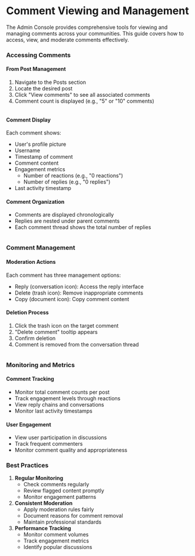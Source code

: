 # Comment Viewing and Management

The Admin Console provides comprehensive tools for viewing and managing comments across your communities. This guide covers how to access, view, and moderate comments effectively.

### Accessing Comments

#### From Post Management

1. Navigate to the Posts section
2. Locate the desired post
3. Click "View comments" to see all associated comments
4. Comment count is displayed (e.g., "5" or "10" comments)

<figure><img src="../../../../.gitbook/assets/Screenshot 2567-11-05 at 21.25.43.png" alt="" /><figcaption></figcaption></figure>

#### Comment Display

Each comment shows:

* User's profile picture
* Username
* Timestamp of comment
* Comment content
* Engagement metrics
  * Number of reactions (e.g., "0 reactions")
  * Number of replies (e.g., "0 replies")
* Last activity timestamp

#### Comment Organization

* Comments are displayed chronologically
* Replies are nested under parent comments
* Each comment thread shows the total number of replies

<figure><img src="../../../../.gitbook/assets/Screenshot 2567-11-05 at 21.34.49.png" alt="" /><figcaption></figcaption></figure>

### Comment Management

#### Moderation Actions

Each comment has three management options:

* Reply (conversation icon): Access the reply interface
* Delete (trash icon): Remove inappropriate comments
* Copy (document icon): Copy comment content

#### Deletion Process

1. Click the trash icon on the target comment
2. "Delete comment" tooltip appears
3. Confirm deletion
4. Comment is removed from the conversation thread

<figure><img src="../../../../.gitbook/assets/Screenshot 2567-11-05 at 21.30.57.png" alt="" /><figcaption></figcaption></figure>

### Monitoring and Metrics

#### Comment Tracking

* Monitor total comment counts per post
* Track engagement levels through reactions
* View reply chains and conversations
* Monitor last activity timestamps

#### User Engagement

* View user participation in discussions
* Track frequent commenters
* Monitor comment quality and appropriateness

### Best Practices

1. **Regular Monitoring**
   * Check comments regularly
   * Review flagged content promptly
   * Monitor engagement patterns
2. **Consistent Moderation**
   * Apply moderation rules fairly
   * Document reasons for comment removal
   * Maintain professional standards
3. **Performance Tracking**
   * Monitor comment volumes
   * Track engagement metrics
   * Identify popular discussions
